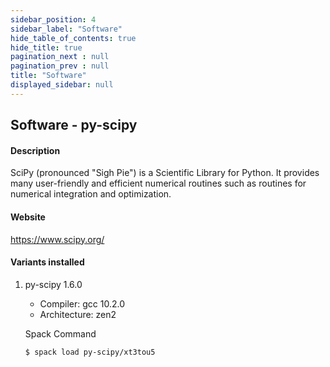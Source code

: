 ```yaml
---
sidebar_position: 4
sidebar_label: "Software"
hide_table_of_contents: true
hide_title: true
pagination_next : null
pagination_prev : null
title: "Software"
displayed_sidebar: null
---
```


## Software - py-scipy


#### Description
SciPy (pronounced "Sigh Pie") is a Scientific Library for Python. It provides many user-friendly and efficient numerical routines such as routines for numerical integration and optimization.

#### Website
https://www.scipy.org/

#### Variants installed

1. py-scipy 1.6.0

    - Compiler: gcc 10.2.0
    - Architecture: zen2

    Spack Command
    ```bash
    $ spack load py-scipy/xt3tou5
    ```
